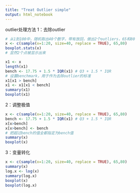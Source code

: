 ```yaml
---
title: "Treat Outlier simple"
output: html_notebook
---
```



outlier处理方法
1：去除outlier
```r
# 从1到100中，随机取出40个数字，带有放回，做出2个outliers，65和80
x <- c(sample(x=1:20, size=40, replace = TRUE), 65,80)
boxplot.stats(x)
# 显然2个点被显示出来

x1 <- x
length(x1)
bench <- 17.75 + 1.5 * IQR(x1) # Q3 + 1.5 * IQR
# 设置benchmark，用于作为去除outlier的标准
x1[x1 > bench]
x1 <- x1[x1 < bench]
summary(x1)
boxplot(x1)
```

2：调整极值

```r
x <- c(sample(x=1:20, size=40, replace = TRUE), 65,80)
bench <- 17.75 + 1.5 * IQR(x1) # Q3 + 1.5 * IQR
x[x>bench]
x[x>bench] <- bench
# 把超过bench的值全都指定为bench值
summary(x)
boxplot(x)
```

3：变量转化
```r
x <- c(sample(x=1:20, size=40, replace = TRUE), 65,80)
summary(x)
log.x <- log(x)
summary(log.x)
boxplot(x)
boxplot(log.x)
```

